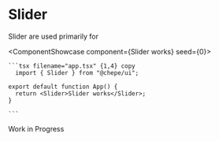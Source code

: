 

# Slider

Slider are used primarily for

<ComponentShowcase component={<Slider>Slider works</Slider>} seed={0}>
   <div>

    ```tsx filename="app.tsx" {1,4} copy
      import { Slider } from "@chepe/ui";

    export default function App() {
      return <Slider>Slider works</Slider>;
    }

    ```

  </div>
</ComponentShowcase>

<Callout emoji="⚠️" type="warning">
  Work in Progress
</Callout>
